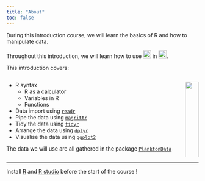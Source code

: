 ```yaml
---
title: "About"
toc: false
---
```

<style>
  body {
  background-image: url("assets/images/background4.svg");
  background-size: cover;
  background-repeat: no-repeat;
}
  
</style>



During this introduction course, we will learn the basics of R and how to manipulate data.

Throughout this introduction, we will learn how to use ![](./assets/images/Rlogo.svg){height=1.5em style=margin-bottom;} in ![](./assets/images/RSTUDIO.png){height=1.5em style=margin-bottom;}.



This introduction covers:

::: columns
::: {.column width="\"60%"}

- R syntax
  + R as a calculator
  + Variables in R
  + Functions
- Data import using [`readr`](https://readr.tidyverse.org/){target="_blank"}
- Pipe the data using [`magrittr`](https://magrittr.tidyverse.org/){target="_blank"}
- Tidy the data using [`tidyr`](https://tidyr.tidyverse.org/){target="_blank"}
- Arrange the data using [`dplyr`](https://dplyr.tidyverse.org/){target="_blank"}
- Visualise the data using [`ggplot2`](https://ggplot2.tidyverse.org/){target="_blank"}



The data we will use are all gathered in the package [`PlanktonData`](https://kmgjan.github.io/PlanktonData/){target="_blank"}
:::

::: {.column width="\"40%"}
<img src="assets/images/background2.png" width="100%" style="object-fit: cover; object-position: center center;">
:::
:::

----

Install [R](https://ftp.acc.umu.se/mirror/CRAN/){target="_blank"} and [R studio](https://posit.co/download/rstudio-desktop/){target="_blank"} before the start of the course !

